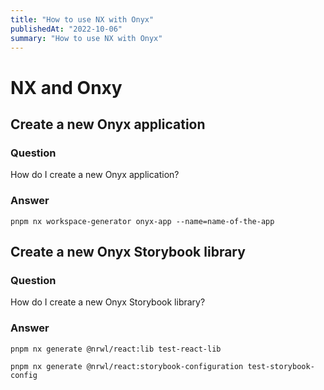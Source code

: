 ```yaml
---
title: "How to use NX with Onyx"
publishedAt: "2022-10-06"
summary: "How to use NX with Onyx"
---
```


# NX and Onxy

## Create a new Onyx application

### Question

How do I create a new Onyx application?

### Answer

`pnpm nx workspace-generator onyx-app --name=name-of-the-app`

## Create a new Onyx Storybook library

### Question

How do I create a new Onyx Storybook library?

### Answer

`pnpm nx generate @nrwl/react:lib test-react-lib`

`pnpm nx generate @nrwl/react:storybook-configuration test-storybook-config`
